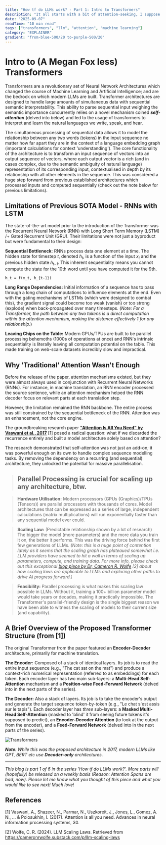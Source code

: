 ```yaml
---
title: "How tf do LLMs work? - Part 1: Intro to Transformers"
description: "It all starts with a bit of attention-seeking, I suppose."
date: "2025-09-07"
readTime: "10 min read"
tags: ["transformers", "llm", "attention", "machine learning"]
category: "EXPLAINER"
gradient: "from-blue-500/20 to-purple-500/20"
---
```


# Intro to (A Megan Fox less) Transformers


Transformers are a revolutionary set of Neural Network Architectures which changed the course of Machine Learning and Artificial Intelligence; and are the bedrock on which modern LLMs are built. Transformer architectures are designed to handle large amounts of simultaneous data with sequential semantic interpretability. This ability to parse sequential input weighing the semantic importance concurrently relies on a novel mechanism coined ***self-attention*** (delved into below) and led to the usage of transformers to interpret and learn the natural languages we write, speak, and hear.

The simultaneous processing of sequential data allows it to model the relationship between any two words (tokens) in the input sequence no matter how far apart they are in the context of a language embedding graph (important calculations for context 'understanding'). The core functionality of the architecture is to transform an input sequence of vectors into an output sequence of vectors, where each output vector is a rich (and in cases complex, due to the semantic ambiguity of natural language) representation of its corresponding input, contextualised in depth by its relationship with all other elements in the sequence. This was considered a huge step forward from previous established architectures which processed inputs and computed sequentially (check out the note below for previous limitations).


## Limitations of Previous SOTA Model - RNNs with LSTM

The state-of-the-art model prior to the introduction of the Transformer was the Recurrent Neural Network (RNN) with Long Short Term Memory (LSTM) /+ Gated Recurrent Unit (GRU). Their limitations were not just a byproduct but were fundamental to their design:

**Sequential Bottleneck:** RNNs process data one element at a time. The hidden state for timestep *t*, denoted *h<sub>t</sub>*, is a function of the input *x<sub>t</sub>* and the previous hidden state *h<sub>t−1</sub>*. This inherent sequentiality means you cannot compute the state for the 10th word until you have computed it for the 9th.

```
h_t = f(x_t, h_{t-1})
```

**Long Range Dependencies:** Initial information of a sequence has to pass through a long chain of computations to influence elements at the end. Even with the gating mechanisms of LSTMs (which were designed to combat this), the gradient signal could become too weak (vanish) or too strong (explode) when back-propagated over many timesteps. (*Note: For a Transformer, the path between any two tokens is a direct computation within the attention mechanism, making the distance effectively 1 for any relationship.*)

**Leaving Chips on the Table:** Modern GPUs/TPUs are built to be parallel processing behemoths (1000s of operations at once) and RNN's intrinsic sequentiality is literally leaving all computation potential on the table. This made training on web-scale datasets incredibly slow and impractical.

## Why 'Traditional' Attention Wasn't Enough

Before the release of the paper, attention mechanisms existed, but they were almost always used in conjunction with Recurrent Neural Networks (RNNs). For instance, in machine translation, an RNN encoder processed the source sentence, while an attention mechanism helped the RNN decoder focus on relevant parts at each translation step.

However, the limitation remained the RNN backbone. The entire process was still constrained by the sequential bottleneck of the RNN. Attention was an enhancement, not the core engine.

The groundbreaking research paper [**"Attention Is All You Need" by Vaswani et al., 2017**](https://arxiv.org/pdf/1706.03762) [1] posed a radical question: what if we discarded the recurrence entirely and built a model architecture solely based on attention?

The research demonstrated that self-attention was not just an add-on; it was powerful enough on its own to handle complex sequence modelling tasks. By removing the dependency on a recurring (and sequential) architecture, they unlocked the potential for massive parallelisation.

> ## Parallel Processing is crucial for scaling up any architecture, btw.

> **Hardware Utilisation:** Modern processors (GPUs (Graphics)/TPUs (Tensors)) are parallel processors with thousands of cores. Model architectures that can be expressed as a series of large, independent calculations (matrix multiplications) will run exponentially faster than any sequential model ever could.

> **Scaling Law:** (Predictable relationship shown by a lot of research) The bigger the model (more parameters) and the more data you train it on, the better it performs. This was the driving force behind the first few generations of LLMs. *(Note: this is a huge point of contention lately as it seems that the scaling graph has plateaued somewhat i.e. LLM providers have seemed to hit a wall in terms of scaling up parameters, compute, and training data. For more info, please check out this exceptional [blog piece by Dr, Cameron R. Wolfe](https://cameronrwolfe.substack.com/p/llm-scaling-laws) [2] about how scaling laws are applicable to LLMs and exploring other paths to drive AI progress forward.)*

> **Feasibility:** Parallel processing is what makes this scaling law possible in LLMs. Without it, training a 100+ billion parameter model would take years or decades, making it practically impossible. The Transformer's parallel-friendly design is the single biggest reason we have been able to witness the scaling of models to their current size (and capability).

## A Brief Overview of the Proposed Transformer Structure (from [1])

The original Transformer from the paper featured an **Encoder-Decoder** architecture, primarily for machine translation.

**The Encoder:** Composed of a stack of identical layers. Its job is to read the entire input sequence (e.g., "The cat sat on the mat") and produce a context-rich numerical representation (referred to as embeddings) for each token. Each encoder layer has two main sub-layers: a **Multi-Head Self-Attention** mechanism and a **Position-wise Feed-Forward Network** (delved into in the next parts of the series).

**The Decoder:** Also a stack of layers. Its job is to take the encoder's output and generate the target sequence token-by-token (e.g., "Le chat s'est assis sur le tapis"). Each decoder layer has *three* sub-layers: a **Masked Multi-Head Self-Attention** (masked to 'blind' it from seeing future tokens it's supposed to predict), an **Encoder-Decoder Attention** (to look at the output from the encoder), and a **Feed-Forward Network** (delved into in the next parts of the series).

![Transformers](/Images/transformers.png)

***Note**: While this was the proposed architecture in 2017, modern LLMs like GPT, BERT etc use **Decoder-only** architectures.*

---

*This blog is part 1 of 6 in the series 'How tf do LLMs work?'. More parts will (hopefully) be released on a weekly basis (Reason: Attention Spans are bad, now). Please let me know what you thought of this piece and what you would like to see next! Much love!*

## References

[1] Vaswani, A., Shazeer, N., Parmar, N., Uszkoreit, J., Jones, L., Gomez, A. N., ... & Polosukhin, I. (2017). Attention is all you need. Advances in neural information processing systems, 30.

[2] Wolfe, C. R. (2024). LLM Scaling Laws. Retrieved from https://cameronrwolfe.substack.com/p/llm-scaling-laws